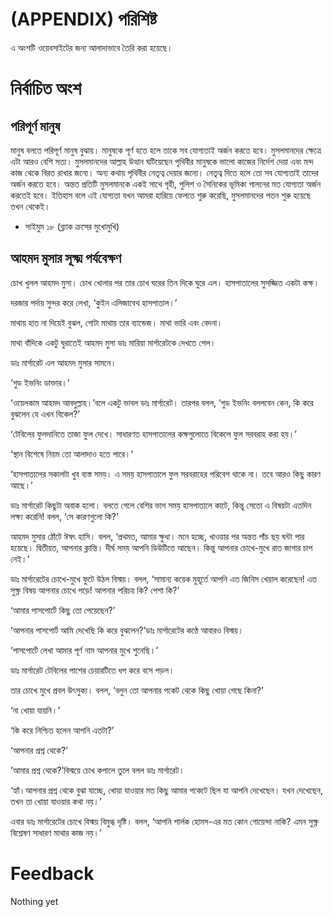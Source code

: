 # (APPENDIX) পরিশিষ্ট {- #appendix}

এ অংশটি ওয়েবসাইটের জন্য আলাদাভাবে তৈরি করা হয়েছে।

# নির্বাচিত অংশ{#selected}


## পরিপূর্ণ মানুষ{#perfect-man}


মানুষ বলতে পরিপূর্ণ মানুষ বুঝায়। মানুষকে পূর্ণ হতে হলে তাকে সব যোগ্যতাই অর্জন করতে হবে। মুসলমানদের ক্ষেত্রে এটা আরও বেশি সত্য। মুসলমানদের আল্লাহ উত্থান ঘটিয়েছেন পৃথিবীর মানুষকে ভালো কাজের নির্দেশ দেয়া এবং মন্দ কাজ থেকে বিরত রাখার জন্যে। অন্য কথায় পৃথিবীর নেতৃত্ব দেয়ার জন্যে। নেতৃত্ব দিতে হলে তো সব যোগ্যতাই তাদের অর্জন করতে হবে। অন্তত প্রতিটি মুসলমানকে একই সাথে গৃহী, পুলিশ ও সৈনিকের ভূমিকা পালনের মত যোগ্যতা অর্জন করতেই হবে। ইতিহাস বলে এই যোগ্যতা যখন আমরা হারিয়ে ফেলতে শুরু করেছি, মুসলমানদের পতন শুরু হয়েছে তখন থেকেই।



- সাইমুম ১৮ (ব্ল্যাক ক্রসের মুখোমুখি)



## আহমদ মুসার সূক্ষ্ম পর্যবেক্ষণ{#meticulousness}


চোখ খুলল আহমদ মুসা। চোখ খোলার পর তার চোখ ঘরের তিন দিকে ঘুরে এল। হাসপাতালের সুসজ্জিত একটা কক্ষ।

দরজার পর্দায় সুন্দর করে লেখা, ‘কুইন এলিজাবেথ হাসপাতাল।’

মাথায় হাত না দিয়েই বুঝল, গোটা মাথায় তার ব্যান্ডেজ। মাথা ভারি এবং বেদনা।

মাথা বাঁদিকে একটু ঘুরাতেই আহমদ মুসা ডাঃ মারিয়া মার্গারেটকে দেখতে পেল।

ডাঃ মার্গারেট এল আহমদ মুসার সামনে।

‘গুড ইভনিং ডাক্তার।’

‘ওয়েলকাম আহমদ আবদুল্লাহ।’বলে একটু ভাবল ডাঃ মার্গারেট। তারপর বলল, ‘গুড ইভনিং বললবেন কেন, কি করে বুঝলেন যে এখন বিকেল?’

‘টেবিলের ফুলদানিতে তাজা ফুল দেখে। সাধারণত হাসপাতালের কক্ষগুলোতে বিকেলে ফুল সরবরাহ করা হয়।’

‘স্থান বিশেষে নিয়ম তো আলাদাও হতে পারে।’

‘হাসপাতালের সকালটা খুব ব্যস্ত সময়। এ সময় হাসপাতালে ফুল সরবরাহের পরিবেশ থাকে না। তবে আরও কিছু কারণ আছে।’

ডাঃ মার্গারেট কিছুটা অবাক হলো। বলতে গেলে বেশির ভাগ সময় হাসপাতালে কাটে, কিন্তু সেতো এ বিষয়টা এতদিন লক্ষ্য করেনি! বলল, ‘সে কারণগুলো কি?’

আহমদ মুসার ঠোঁটে ঈষৎ হাসি। বলল, ‘প্রথমত, আমার ক্ষুধা। মনে হচ্ছে, খাওয়ার পর অন্তত পাঁচ ছয় ঘন্টা পার হয়েছে। দ্বিতীয়ত, আপনার ক্লান্তি। দীর্ঘ সময় আপনি ডিউটিতে আছেন। কিন্তু আপনার চোখে-মুখে রাত জাগার চাপ নেই।’

ডাঃ মার্গারেটের চোখে-মুখে ফুটে উঠল বিস্ময়। বলল, ‘সামান্য কয়েক মুহূর্তে আপনি এত জিনিস খেয়াল করেছেন! এত সুক্ষ্ণ বিষয় আপনার চোখে পড়ে! আপনার পরিচয় কি? পেশা কি?’

‘আমার পাসপোর্টে কিছু তো পেয়েছেন?’

‘আপনার পাসপোর্ট আমি দেখেছি কি করে বুঝলেন?’ডাঃ মার্গারেটের কণ্ঠে আবারও বিস্ময়।

‘পাসপোর্টে লেখা আমার পূর্ণ নাম আপনার মুখে শুনেছি।’

ডাঃ মার্গারেট টেবিলের পাশের চেয়ারটিতে ধপ করে বসে পড়ল।

তার চোখে মুখে প্রবল উৎসুক্য। বলল, ‘বলুন তো আপনার পকেট থেকে কিছু খোয়া গেছে কিনা?’

‘না খোয়া যায়নি।’

‘কি করে নিশ্চিত হলেন আপনি এতটা?’

‘আপনার প্রশ্ন থেকে?’

‘আমার প্রশ্ন থেকে?’বিস্ময়ে চোখ কপালে তুলে বলল ডাঃ মার্গারেট।

‘হ্যাঁ।আপনার প্রশ্ন থেকে বুঝা যাচ্ছে, খোয়া যাওয়ার মত কিছু আমার পকেটে ছিল যা আপনি দেখেছেন। যখন দেখেছেন, তখন তা খোয়া যাওয়ার কথা নয়।’

এবার ডাঃ মার্গারেটের চোখে বিস্ময় বিমুগ্ধ দৃষ্টি। বলল, ‘আপনি শার্লক হোমস-এর মত কোন গোয়েন্দা নাকি? এমন সুক্ষ্ণ বিশ্লেষণ সাধারণ মাথার কাজ নয়।’



# Feedback



Nothing yet

